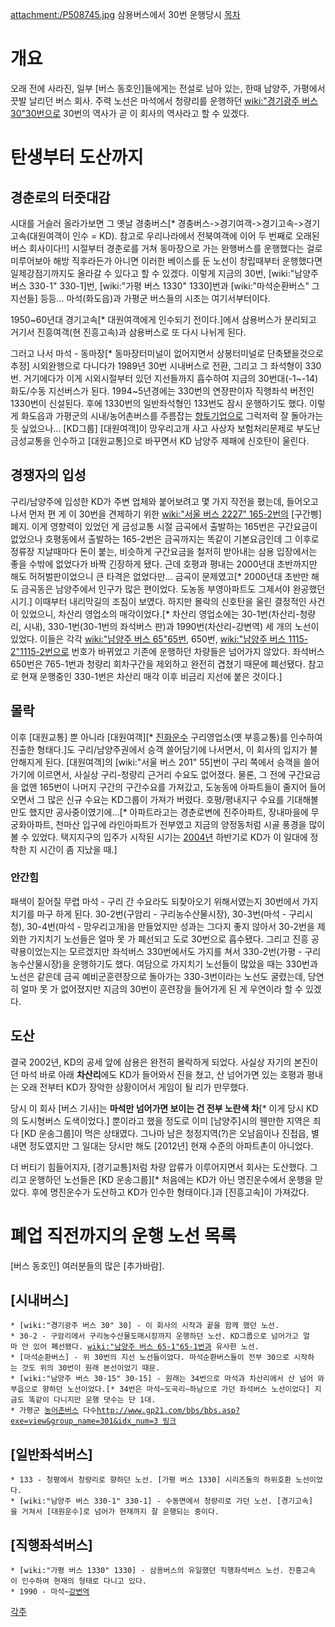 attachment:/P508745.jpg
삼용버스에서 30번 운행당시
[[목차]]

= 개요 =
오래 전에 사라진, 일부 [버스 동호인]들에게는 전설로 남아 있는, 한때 남양주, 가평에서 끗발 날리던 버스 회사.
주력 노선은 마석에서 청량리를 운행하던 [[wiki:"경기광주 버스 30"30번]]으로 30번의 역사가 곧 이 회사의 역사라고 할 수 있겠다.

= 탄생부터 도산까지 =
== 경춘로의 터줏대감 ==
시대를 거슬러 올라가보면 그 옛날 경충버스[* 경충버스->경기여객->경기고속->경기고속(대원여객이 인수 = KD). 참고로 우리나라에서 전북여객에 이어 두 번째로 오래된 버스 회사이다!!] 시절부터 경춘로를 거쳐 동마장으로 가는 완행버스를 운행했다는 걸로 미루어보아 해방 직후라든가 아니면 이러한 베이스를 둔 노선이 창립때부터 운행했다면 일제강점기까지도 올라갈 수 있다고 할 수 있겠다. 이렇게 지금의 30번, [wiki:"남양주 버스 330-1" 330-1]번, [wiki:"가평 버스 1330" 1330]번과 [wiki:"마석순환버스" 그 지선들] 등등... 마석(화도읍)과 가평군 버스들의 시초는 여기서부터이다. 

1950~60년대 경기고속[* 대원여객에게 인수되기 전이다.]에서 삼용버스가 분리되고 거기서 진흥여객(현 진흥고속)과 삼용버스로 또 다시 나뉘게 된다.

그러고 나서 마석 - 동마장[* 동마장터미널이 없어지면서 상봉터미널로 단축됐을것으로 추정] 시외완행으로 다니다가 1989년 30번 시내버스로 전환, 그리고 그 좌석형이 330번. 거기에다가 이게 시외시절부터 있던 지선들까지 흡수하여 지금의 30번대(-1~-14) 화도/수동 지선버스가 된다. 1994~5년경에는 330번의 연장판이자 직행좌석 버전인 1330번이 신설된다. 후에 1330번의 일반좌석형인 133번도 잠시 운행하기도 했다. 이렇게 화도읍과 가평군의 시내/농어촌버스를 주름잡는 [[향토기업]]으로 그럭저럭 잘 돌아가는듯 싶었으나... [KD그룹] [대원여객]이 망우리고개 사고 사상자 보험처리문제로 부도난 금성교통을 인수하고 [대원교통]으로 바꾸면서 KD 남양주 제패에 신호탄이 울린다.

== 경쟁자의 입성 ==
구리/남양주에 입성한 KD가 주변 업체와 붙어보려고 몇 가지 작전을 폈는데, 들어오고 나서 먼저 편 게 이 30번을 견제하기 위한 [[wiki:"서울 버스 2227" 165-2번]]의 [구간삥] 폐지. 이게 영향력이 있었던 게 금성교통 시절 금곡에서 출발하는 165번은 구간요금이 없었으나 호평동에서 출발하는 165-2번은 금곡까지는 똑같이 기본요금인데 그 이후로 정류장 지날때마다 돈이 붙는, 비슷하게 구간요금을 철저히 받아내는 삼용 입장에서는 좋을 수밖에 없었다가 바짝 긴장하게 됐다. 근데 호평과 평내는 2000년대 초반까지만 해도 허허벌판이었으니 큰 타격은 없었다만... 금곡이 문제였고[* 2000년대 초반만 해도 금곡동은 남양주에서 인구가 많은 편이었다. 도농동 부영아파트도 그제서야 완공했던 시기.] 이때부터 내리막길의 조짐이 보였다. 하지만 몰락의 신호탄을 울린 결정적인 사건이 있었으니, 차산리 영업소의 매각이었다.[* 차산리 영업소에는 30-1번(차산리-청량리, 시내), 330-1번(30-1번의 좌석버스 판)과 1990번(차산리-강변역) 세 개의 노선이 있었다. 이들은 각각 [[wiki:"남양주 버스 65"65번]], 650번, [[wiki:"남양주 버스 1115-2"1115-2번]]으로 번호가 바뀌었고 기존에 운행하던 차량들은 넘어가지 않았다. 좌석버스 650번은 765-1번과 청량리 회차구간을 제외하고 완전히 겹쳤기 때문에 폐선됐다. 참고로 현재 운행중인 330-1번은 차산리 매각 이후 비금리 지선에 붙은 것이다.]

== 몰락 ==
이후 [대원교통] 뿐 아니라 [대원여객][* [[진화운수]] 구리영업소(옛 부흥교통)를 인수하여 진출한 형태다.]도 구리/남양주권에서 승객 쓸어담기에 나서면서, 이 회사의 입지가 불안해지게 된다. [대원여객]의 [wiki:"서울 버스 201" 55]번이 구리 쪽에서 승객을 쓸어가기에 이르면서, 사실상 구리-청량리 근거리 수요도 없어졌다. 물론, 그 전에 구간요금을 없앤 165번이 나머지 구간의 구간수요를 가져갔고, 도농동에 아파트들이 줄지어 들어오면서 그 많은 신규 수요는 KD그룹이 가져가 버렸다. 호평/평내지구 수요를 기대해볼만도 했지만 공사중이였기에...[* 아파트라고는 경춘로변에 진주아파트, 장내마을에 무궁화아파트, 천마산 입구에 라인아파트가 전부였고 지금의 양정동처럼 시골 풍경을 많이 볼 수 있었다. 택지지구의 입주가 시작된 시기는 [[2004년]] 하반기로 KD가 이 일대에 정착한 지 시간이 좀 지났을 때.]

=== 안간힘 ===
패색이 짙어질 무렵 마석 - 구리 간 수요라도 되찾아오기 위해서였는지 30번에서 가지치기를 마구 하게 된다. 30-2번(구암리 - 구리농수산물시장), 30-3번(마석 - 구리시청), 30-4번(마석 - 망우리고개)을 만들었지만 성과는 그다지 좋지 않아서 30-2번을 제외한 가지치기 노선들은 얼마 못 가 폐선되고 도로 30번으로 흡수됐다. 그리고 진흥 공략용이었는지는 모르겠지만 좌석버스 330번에서도 가지를 쳐서 330-2번(가평 - 구리농수산물시장)을 운행하기도 했다. 여담으로 가지치기 노선들이 많았을 때는 330번과 노선은 같은데 금곡 예비군훈련장으로 돌아가는 330-3번이라는 노선도 굴렸는데, 당연히 얼마 못 가 없어졌지만 지금의 30번이 훈련장을 들어가게 된 게 우연이라 할 수 있겠다.

== 도산 ==
결국 2002년, KD의 공세 앞에 삼용은 완전히 몰락하게 되었다. 사실상 자기의 본진이던 마석 바로 아래 '''차산리'''에도 KD가 들어와서 진을 쳤고, 산 넘어가면 있는 호평과 평내는 오래 전부터 KD가 장악한 상황이어서 게임이 될 리가 만무했다.

당시 이 회사 [버스 기사]는 '''마석만 넘어가면 보이는 건 전부 노란색 차'''[* 이게 당시 KD의 도시형버스 도색이었다.] 뿐이라고 했을 정도로 이미 [남양주]시의 웬만한 지역은 죄다 [KD 운송그룹]이 먹은 상태였다. 그나마 남은 청정지역(?)은 오남읍이나 진접읍, 별내면 정도였지만 그 일대는 당시만 해도 [2012년] 현재 수준의 아파트촌이 아니었다.

더 버티기 힘들어지자, [경기교통]처럼 차량 압류가 이루어지면서 회사는 도산했다. 그리고 운행하던 노선들은 [KD 운송그룹][* 처음에는 KD가 아닌 명진운수에서 운행을 맏았다. 후에 명진운수가 도산하고 KD가 인수한 형태이다.]과 [진흥고속]이 가져갔다.

= 폐업 직전까지의 운행 노선 목록 =
[버스 동호인] 여러분들의 많은 [추가바람].
== [시내버스] ==
 * [wiki:"경기광주 버스 30" 30] - 이 회사의 시작과 끝을 함께 했던 노선.
 * 30-2 - 구암리에서 구리농수산물도매시장까지 운행하던 노선. KD그룹으로 넘어가고 얼마 안 있어 폐선됐다. [[wiki:"남양주 버스 65-1"65-1번]]과 유사한 노선.
 * [마석순환버스] - 위 30번의 지선 노선들이었다. 마석순환버스들이 전부 30으로 시작하는 것도 위의 30번이 원래 본선이었기 때문.
 * [wiki:"남양주 버스 30-15" 30-15] - 원래는 34번으로 마석과 차산리에서 산 넘어 와부읍으로 향하던 노선이었다.[* 34번은 마석~도곡리~하남으로 가던 좌석버스 노선이었다] 지금도 똑같이 다니지만 운행 댓수는 단 1대.
 * 가평군 [[농어촌버스]] 다수[[http://www.gp21.com/bbs/bbs.asp?exe=view&group_name=301&idx_num=3 링크]]

== [일반좌석버스] ==
 * 133 - 청평에서 청량리로 향하던 노선. [가평 버스 1330] 시리즈들의 하위호환 노선이었다.
 * [wiki:"남양주 버스 330-1" 330-1] - 수동면에서 청량리로 가던 노선. [경기고속]을 거쳐서 [대원운수]로 넘어가 현재까지 잘 운행되는 중이다.

== [직행좌석버스] ==
 * [wiki:"가평 버스 1330" 1330] - 삼용버스의 유일했던 직행좌석버스 노선. 진흥고속이 인수하여 현재의 형태로 다니고 있다.
 * 1990 - 마석~[[강변역]]


[[각주]]
